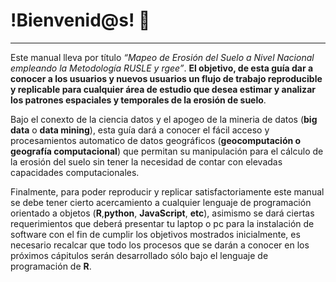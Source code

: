 # !Bienvenid@s! 👋 {.unnumbered}
<hr/>

Este manual lleva por título *"Mapeo de Erosión del Suelo a Nivel Nacional empleando la Metodología RUSLE y rgee"*. **El objetivo, de esta guía dar a conocer a los usuarios y nuevos usuarios un flujo de trabajo reproducible y replicable para cualquier área de estudio que desea estimar y analizar los patrones espaciales y temporales de la erosión de suelo**.

Bajo el conexto de la ciencia datos y el apogeo de la mineria de datos (**big data** o **data mining**), esta guía dará a conocer el fácil acceso y procesamientos automatico de datos geográficos (**geocomputación o geografía computacional**) que permitan su manipulación para el cálculo de la erosión del suelo sin tener la necesidad de contar con elevadas capacidades computacionales.

Finalmente, para poder reproducir y replicar satisfactoriamente este manual se debe tener cierto acercamiento a cualquier lenguaje de programación orientado a objetos (**R**,**python**, **JavaScript**, **etc**), asimismo se dará ciertas requerimientos que deberá presentar tu laptop o pc para la instalación de software con el fin de cumplir los objetivos mostrados inicialmente, es necesario recalcar que todo los procesos que se darán a conocer en los próximos cápitulos serán desarrollado sólo bajo el lenguaje de    programación de **R**. 